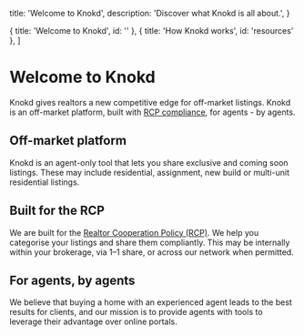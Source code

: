 
  title: 'Welcome to Knokd',
  description:
    'Discover what Knokd is all about.',
}

  { title: 'Welcome to Knokd', id: '' },
  { title: 'How Knokd works', id: 'resources' },
]

<HeroPattern />

# Welcome to Knokd

Knokd gives realtors a new competitive edge for off-market listings. Knokd is an off-market platform, built with [RCP compliance](/realtor-cooperation-policy/what-is-the-rcp), for agents - by agents.

<Screenshot 
  src="/images/screenshots/welcome-to-knokd/welcome-screen-overlay.jpg"
  alt="Showcasing both the deskptop and mobile view of Knokd Listings page"
/>

<h2 className="flex gap-2 items-center text-2xl">
  <MapPinIcon className="h-8 w-8 fill-indigo-500/20 stroke-indigo-500 transition-colors group-hover/button:stroke-indigo-400" /> 
  Off-market platform
</h2>

Knokd is an agent-only tool that lets you share exclusive and coming soon listings. These may include residential, assignment, new build or multi-unit residential listings. 

<h2 className="flex gap-2 items-center text-2xl">
  <BookIcon className="h-8 w-8 fill-indigo-500/20 stroke-indigo-500 transition-colors group-hover/button:stroke-indigo-400" /> 
  Built for the RCP
</h2>

We are built for the [Realtor Cooperation Policy (RCP)](/realtor-cooperation-policy/what-is-the-rcp). We help you categorise your listings and share them compliantly. This may be internally within your brokerage, via 1–1 share, or across our network when permitted.

<h2 className="flex gap-2 items-center text-2xl">
  <FaceSmileIcon className="h-8 w-8 fill-indigo-500/20 stroke-indigo-500 transition-colors group-hover/button:stroke-indigo-400" /> 
  For agents, by agents
</h2>

We believe that buying a home with an experienced agent leads to the best results for clients, and our mission is to provide agents with tools to leverage their advantage over online portals. 

<Guides />

<Resources />
